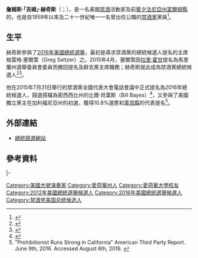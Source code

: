 {{多個問題|
{{Expand|time=2016-08-15T13:57:01+00:00}}
{{请求翻译|time=2016-08-15T13:57:01+00:00}} }}
{{Infobox officeholder
|name	        = 詹姆斯·赫奇斯<br>James Hedges
|image          = Jimhedges.jpg
|imagesize      = 100
|office         = {{le|湯普森鎮 (賓夕法尼亞州)|Thompson Township, Fulton County, Pennsylvania|賓夕法尼亞州富爾頓縣湯普森鎮}}{{le|評稅|Tax assessment|估稅員}}
|term_start     = 2002年
|term_end       = 2007年
|birth_date     = {{birth date and age|1938|5|10}}
|birth_place    = {{flag|United States|1912}}[[艾奥瓦州|艾奥瓦州]][[艾奥瓦城_(艾奥瓦州)|艾奥瓦城]]
|death_date     = 
|death_place    = 
|alma_mater     = [[艾奥瓦大学|艾奥瓦大学]]<small>（[[文学士|B.A.]]）</small><br>[[馬里蘭大學學院市分校|馬里蘭大學]] <small>（[[文學碩士|M.A.]]）</small>
|party          = [[禁酒黨|禁酒黨]]
|profession     =
|spouse         = 卡羅琳（Carolyn）
|children       = 
|religion       = 
|residence      = [[賓夕法尼亞州|賓夕法尼亞州]][[富爾頓縣_(賓夕法尼亞州)|富爾頓縣]]
|website        = 
}}

'''詹姆斯·「吉姆」·赫奇斯'''（{{lang-en|James "Jim" Hedges}}；{{bd|1938年|5月10日|}}），是一名美國[[禁酒令|禁酒]]活動家及前[[賓夕法尼亞州|賓夕法尼亞州]][[富爾頓縣_(賓夕法尼亞州)|富爾頓縣]]{{le|湯普森鎮 (賓夕法尼亞州)|Thompson Township, Fulton County, Pennsylvania|湯普森鎮}}的{{le|評稅|Tax assessment|估稅員}}，也是自1959年以來及二十一世紀唯一一名曾出任公職的[[禁酒黨|禁酒黨]]黨員<ref>{{cite web|url=http://www.ballot-access.org/2001/1201.html|title=Many Minor Parties Win Elections|date=December 1, 2001|work=[[Ballot_Access_News|Ballot Access News]]|publisher=[[Richard_Winger|Richard Winger]]|accessdate=1 June 2011|archive-date=2021-03-04|archive-url=https://web.archive.org/web/20210304024135/http://www.ballot-access.org/2001/1201.html|dead-url=no}}</ref>。

==生平==
赫奇斯參與了[[2016年美國總統選舉|2016年美國總統選舉]]，最初是尋求禁酒黨的總統候選人提名的主席格雷格·塞爾策（Greg Seltzer）之{{le|競選搭檔|Running mate}}。2015年4月，塞爾策因{{le|馬里蘭州州長|Governor of Maryland}}[[拉里·霍甘|拉里·霍甘]]提名為馬里蘭州選舉委員會委員而撤回提名及辭去黨主席職務；赫奇斯就此成為禁酒黨總統候選人<ref name="resigns">{{cite web | url=http://www.independentpoliticalreport.com/2015/04/greg-seltzer-resigns-as-prohibition-party-chairman/ | title=Greg Seltzer Resigns as Prohibition Party Chairman | work=Independent Political Report | date=April 22, 2015 | accessdate=August 3, 2015 | archive-date=2020-09-19 | archive-url=https://web.archive.org/web/20200919193613/https://independentpoliticalreport.com/2015/04/greg-seltzer-resigns-as-prohibition-party-chairman/ | dead-url=no }}</ref><ref>{{cite web | url=http://www.tampabay.com/news/politics/stateroundup/too-many-presidential-candidates-what-about-the-anarchist-socialist/2237130 | title=Too many presidential candidates? What about the anarchist, socialist, prohibitionist — and cat | work=[[Tampa_Bay_Times|Tampa Bay Times]] | date=July 13, 2015 | accessdate=August 3, 2015 | author=Garvin, Glenn | archive-date=2021-01-22 | archive-url=https://web.archive.org/web/20210122023034/https://www.tampabay.com/news/politics/stateroundup/too-many-presidential-candidates-what-about-the-anarchist-socialist/2237130/ | dead-url=no }}</ref>。

他在2015年7月31日舉行的禁酒黨全國代表大會電話會議中正式提名為2016年總統候選人，競選搭檔為密西西比州的比爾·貝葉斯（Bill Bayes）<ref name="nominates">{{cite web|url=http://ballot-access.org/2015/07/31/prohibition-party-nominates-national-ticket/|title=Prohibition Party Nominates National Ticket|date=August 1, 2015|work=Ballot Access News|publisher=Richard Winger|access-date=2016-08-15|archive-date=2015-08-03|archive-url=https://web.archive.org/web/20150803043129/http://ballot-access.org/2015/07/31/prohibition-party-nominates-national-ticket/|dead-url=no}}</ref>，又參與了美國獨立黨主在加利福尼亞州的初選，獲得10.8%選票和[[萊克縣_(加利福尼亞州)|萊克縣]]的代表提名<ref>"Prohibitionist Runs Strong in California" American Third Party Report. June 9th, 2016. Accessed August 6th, 2016. {{cite web |url=https://amthirdpartyreport.com/2016/06/09/prohibitionist-runs-strong-in-california/ |title=存档副本 |accessdate=2016-08-07 |deadurl=yes |archiveurl=https://web.archive.org/web/20160611000056/https://amthirdpartyreport.com/2016/06/09/prohibitionist-runs-strong-in-california/ |archivedate=2016-06-11 }}</ref>。

==外部連結==
*[http://www.hedgesandbayes2016.org/ 總統競選網站] {{Wayback|url=http://www.hedgesandbayes2016.org/ |date=20160702050930 }}

==參考資料==
{{reflist}}

{{s-start}}
{{s-ppo}}
|-
{{s-bef|before=[[傑克·費里爾|傑克·費里爾]]}}
{{s-ttl|title=[[禁酒黨|禁酒黨]]總統候選人|years=[[2016年美國總統選舉|2016年]]}}
{{s-aft|after=[[菲爾·柯林斯_(政治人物)|菲爾·柯林斯]]}}
{{s-end}}

{{禁酒党美国总统候选人}}
{{Authority control}}
{{DEFAULTSORT:Hedges, James}}
[[Category:美國大號演奏家|Category:美國大號演奏家]]
[[Category:愛荷華州人|Category:愛荷華州人]]
[[Category:愛荷華大學校友|Category:愛荷華大學校友]]
[[Category:2012年美國總統選舉候選人|Category:2012年美國總統選舉候選人]]
[[Category:2016年美國總統選舉候選人|Category:2016年美國總統選舉候選人]]
[[Category:禁酒党美国总统候选人|Category:禁酒党美国总统候选人]]